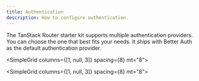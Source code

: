 ```yaml
---
title: Authentication
description: How to configure authentication.
---
```


The TanStack Router starter kit supports multiple authentication providers. You can choose the one that best fits your needs.
It ships with Better Auth as the default authentication provider.

<SimpleGrid columns={[1, null, 3]} spacing={8} mt="8">
  <QuickLink
    href="/docs/tanstack-router-starter-kit/authentication/better-auth"
    title="Better Auth"
    description="Configure Better Auth."
    label="Read more"
  />
  <QuickLink
    href="/docs/tanstack-router-starter-kit/authentication/supabase"
    title="Supabase"
    description="Configure Supabase auth."
    label="Read more"
  />
</SimpleGrid>

<SimpleGrid columns={[1, null, 3]} spacing={8} mt="8">
  <QuickLink
    href="/docs/tanstack-router-starter-kit/authentication/customize-auth-screens"
    title="Customize auth screens"
    description="Change functionality and styles of the auth screens."
    label="Read more"
  />
</SimpleGrid>
